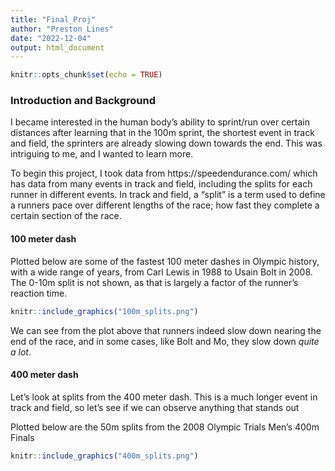 ```yaml
---
title: "Final_Proj"
author: "Preston Lines"
date: "2022-12-04"
output: html_document
---
```


```r
knitr::opts_chunk$set(echo = TRUE)
```

### Introduction and Background

I became interested in the human body's ability to sprint/run over certain distances after learning that in the 100m sprint, the shortest event in track and field, the sprinters are already slowing down towards the end. This was intriguing to me, and I wanted to learn more. 

To begin this project, I took data from https://speedendurance.com/ which has data from many events in track and field, including the splits for each runner in different events. In track and field, a "split" is a term used to define a runners pace over different lengths of the race; how fast they complete a certain section of the race. 

#### 100 meter dash

Plotted below are some of the fastest 100 meter dashes in Olympic history, with a wide range of years, from Carl Lewis in 1988 to Usain Bolt in 2008. The 0-10m split is not shown, as that is largely a factor of the runner's reaction time.

```r
knitr::include_graphics("100m_splits.png")
```

We can see from the plot above that runners indeed slow down nearing the end of the race, and in some cases, like Bolt and Mo, they slow down *quite a lot*. 

#### 400 meter dash

Let's look at splits from the 400 meter dash. This is a much longer event in track and field, so let's see if we can observe anything that stands out

Plotted below are the 50m splits from the 2008 Olympic Trials Men's 400m Finals

```r
knitr::include_graphics("400m_splits.png")
```

